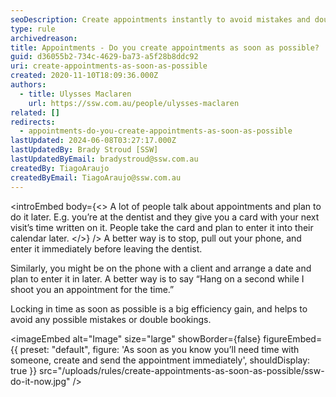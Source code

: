 ```yaml
---
seoDescription: Create appointments instantly to avoid mistakes and double bookings.
type: rule
archivedreason:
title: Appointments - Do you create appointments as soon as possible?
guid: d36055b2-734c-4629-ba73-a5f28b8ddc92
uri: create-appointments-as-soon-as-possible
created: 2020-11-10T18:09:36.000Z
authors:
  - title: Ulysses Maclaren
    url: https://ssw.com.au/people/ulysses-maclaren
related: []
redirects:
  - appointments-do-you-create-appointments-as-soon-as-possible
lastUpdated: 2024-06-08T03:27:17.000Z
lastUpdatedBy: Brady Stroud [SSW]
lastUpdatedByEmail: bradystroud@ssw.com.au
createdBy: TiagoAraujo
createdByEmail: TiagoAraujo@ssw.com.au
---
```


<introEmbed
  body={<>
A lot of people talk about appointments and plan to do it later. E.g. you’re at the dentist and they give you a card with your next visit’s time written on it. People take the card and plan to enter it into their calendar later.
  </>}
/>
A better way is to stop, pull out your phone, and enter it immediately before leaving the dentist.

Similarly, you might be on the phone with a client and arrange a date and plan to enter it in later. A better way is to say “Hang on a second while I shoot you an appointment for the time.”

Locking in time as soon as possible is a big efficiency gain, and helps to avoid any possible mistakes or double bookings.


<imageEmbed
  alt="Image"
  size="large"
  showBorder={false}
  figureEmbed={{
    preset: "default",
    figure: 'As soon as you know you’ll need time with someone, create and send the appointment immediately',
    shouldDisplay: true
  }}
  src="/uploads/rules/create-appointments-as-soon-as-possible/ssw-do-it-now.jpg"
/>
